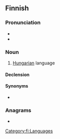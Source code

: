 {{also|Unkari}}
==Finnish==
{{wikipedia|lang=fi|unkarin kieli}}

===Pronunciation===
* {{fi-IPA}}
* {{hyphenation|un|ka|ri|lang=fi}}

===Noun===
{{fi-noun}}

# [[Hungarian]] language

====Declension====
{{fi-decl-paperi|n=sg|unkar|a}}

====Synonyms====
* {{l|fi|unkarin kieli}}

===Anagrams===
* {{anagrams|fi|karuin|kurina|kurnia}}

[[Category:fi:Languages]]